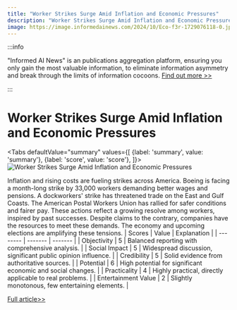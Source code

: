 ```yaml
---
title: "Worker Strikes Surge Amid Inflation and Economic Pressures"
description: "Worker Strikes Surge Amid Inflation and Economic Pressures"
image: https://image.informedainews.com/2024/10/Eco-f3r-1729076118-0.jpg
---
```



:::info

"Informed AI News" is an publications aggregation platform, ensuring you only gain the most valuable information, to eliminate information asymmetry and break through the limits of information cocoons.  [Find out more >>](/)

:::

# Worker Strikes Surge Amid Inflation and Economic Pressures


<Tabs
	defaultValue="summary"
	values={[
	{label: 'summary', value: 'summary'},
	{label: 'score', value: 'score'},
]}>
<TabItem value="summary">
<img
  src="https://image.informedainews.com/2024/10/Eco-f3r-1729076118-0.jpg"
  alt="Worker Strikes Surge Amid Inflation and Economic Pressures"
/>



Inflation and rising costs are fueling strikes across America. Boeing is facing a month-long strike by 33,000 workers demanding better wages and pensions. A dockworkers' strike has threatened trade on the East and Gulf Coasts. The American Postal Workers Union has rallied for safer conditions and fairer pay. These actions reflect a growing resolve among workers, inspired by past successes. Despite claims to the contrary, companies have the resources to meet these demands. The economy and upcoming elections are amplifying these tensions.
</TabItem>
<TabItem value="score">
	| Scores     | Value   | Explanation |
	| -------- | ------- | ------- |
	| Objectivity  | 5    | Balanced reporting with comprehensive analysis.    |
	| Social Impact | 5     | Widespread discussion, significant public opinion influence.    |
	| Credibility    | 5    | Solid evidence from authoritative sources.    |
	| Potential    | 6    | High potential for significant economic and social changes.    |
	| Practicality    | 4    | Highly practical, directly applicable to real problems.    |
	| Entertainment Value    | 2    | Slightly monotonous, few entertaining elements.    |
</TabItem>
</Tabs>

[Full article>>](https://sputniknews.com/20241015/americas-strike-spike-whats-behind-the-spate-of-industrial-action-1120566891.html)
